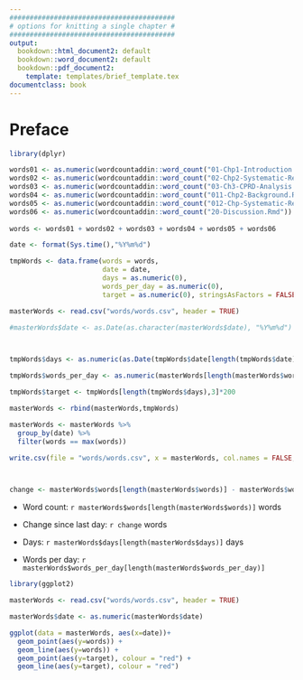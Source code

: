 ```yaml
---
#########################################
# options for knitting a single chapter #
#########################################
output:
  bookdown::html_document2: default
  bookdown::word_document2: default
  bookdown::pdf_document2:
    template: templates/brief_template.tex
documentclass: book
---
```


# Preface {-}

\adjustmtc 
<!-- For PDF output, we must include this LaTeX command after unnumbered headings, otherwise the numbers in the mini table of contents will be incorrect -->

```r
library(dplyr)

words01 <- as.numeric(wordcountaddin::word_count("01-Chp1-Introduction.Rmd"))
words02 <- as.numeric(wordcountaddin::word_count("02-Chp2-Systematic-Review.Rmd"))
words03 <- as.numeric(wordcountaddin::word_count("03-Ch3-CPRD-Analysis.Rmd"))
words04 <- as.numeric(wordcountaddin::word_count("011-Chp2-Background.Rmd"))
words05 <- as.numeric(wordcountaddin::word_count("012-Chp-Systematic-Review-Tools.Rmd"))
words06 <- as.numeric(wordcountaddin::word_count("20-Discussion.Rmd"))
 
words <- words01 + words02 + words03 + words04 + words05 + words06

date <- format(Sys.time(),"%Y%m%d")

tmpWords <- data.frame(words = words,
                       date = date,
                       days = as.numeric(0),
                       words_per_day = as.numeric(0),
                       target = as.numeric(0), stringsAsFactors = FALSE)

masterWords <- read.csv("words/words.csv", header = TRUE)

#masterWords$date <- as.Date(as.character(masterWords$date), "%Y%m%d")



tmpWords$days <- as.numeric(as.Date(tmpWords$date[length(tmpWords$date)],"%Y%m%d")+1 - as.Date(as.character(masterWords$date[1]),"%Y%m%d"))

tmpWords$words_per_day <- as.numeric(masterWords[length(masterWords$words),2])/tmpWords$days

tmpWords$target <- tmpWords[length(tmpWords$days),3]*200

masterWords <- rbind(masterWords,tmpWords)

masterWords <- masterWords %>%
  group_by(date) %>%
  filter(words == max(words))

write.csv(file = "words/words.csv", x = masterWords, col.names = FALSE, row.names = FALSE)



change <- masterWords$words[length(masterWords$words)] - masterWords$words[length(masterWords$words)-1]

```

* Word count: `r masterWords$words[length(masterWords$words)]` words

* Change since last day: `r change` words

* Days: `r masterWords$days[length(masterWords$days)]` days

* Words per day: `r masterWords$words_per_day[length(masterWords$words_per_day)]`

```r
library(ggplot2)

masterWords <- read.csv("words/words.csv", header = TRUE)

masterWords$date <- as.numeric(masterWords$date)

ggplot(data = masterWords, aes(x=date))+
  geom_point(aes(y=words)) +
  geom_line(aes(y=words)) +
  geom_point(aes(y=target), colour = "red") +
  geom_line(aes(y=target), colour = "red")

```